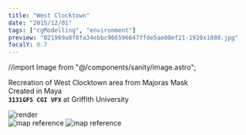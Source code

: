 ```yaml
---
title: "West Clocktown"
date: "2015/12/01"
tags: ["cgModelling", "environment"]
preview: "021969a8f8fa34ebbc966596647ffde5ae08ef21-1920x1080.jpg"
focalY: 0.7
---
```


//import Image from "@/components/sanity/image.astro";

Recreation of West Clocktown area from Majoras Mask  
Created in Maya  
**`3131GFS CGI VFX`** at Griffith University

<div
  style={{ display: "flex", justifyContent: "space-between", flexWrap: "wrap" }}
>
  <Image
    alt="render"
    url="021969a8f8fa34ebbc966596647ffde5ae08ef21-1920x1080.jpg"
    resize="post"
    style={{ width: 800, objectFit: "cover" }}
  />
  <div
    style={{
      display: "flex",
      justifyContent: "space-between",
      flexWrap: "nowrap",
    }}
  >
    <Image
      alt="map reference"
      url="fb628744048a14e944859f819f1af27d543a8b7f-267x332.png"
      style={{ height: 300, objectFit: "cover", marginRight: 8 }}
    />
    <Image
      alt="map reference"
      url="7eb81cab29e18fafdd8319d6d0e0ec8232b95be2-600x323.png"
      resize="halfPost"
      style={{ height: 300, objectFit: "cover" }}
    />
  </div>
</div>
